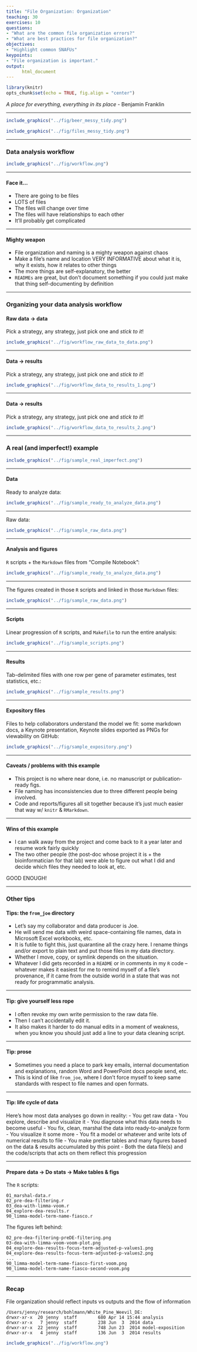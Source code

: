 ```yaml
---
title: "File Organization: Organization"
teaching: 30
exercises: 10
questions:
- "What are the common file organization errors?"
- "What are best practices for file organization?"
objectives:
- "Highlight common SNAFUs"
keypoints:
- "File organization is important."
output:
      html_document
---
```


```r
library(knitr)
opts_chunk$set(echo = TRUE, fig.align = "center")
```

*A place for everything, everything in its place* - Benjamin Franklin

***

```r
include_graphics("../fig/beer_messy_tidy.png")
```

```r
include_graphics("../fig/files_messy_tidy.png")
```

***

### Data analysis workflow

```r
include_graphics("../fig/workflow.png")
```

***

#### Face it...

- There are going to be files
- LOTS of files
- The files will change over time
- The files will have relationships to each other
- It'll probably get complicated

***

#### Mighty weapon

- File organization and naming is a mighty weapon against chaos
- Make a file's name and location VERY INFORMATIVE about what it is, why it exists, how it relates to other things
- The more things are self-explanatory, the better
- `READMEs` are great, but don't document something if you could just make that thing self-documenting by definition

***

### Organizing your data analysis workflow

#### Raw data $\rightarrow$ data

Pick a strategy, any strategy, just pick one and *stick to it*!

```r
include_graphics("../fig/workflow_raw_data_to_data.png")
```

***

#### Data $\rightarrow$ results

Pick a strategy, any strategy, just pick one and *stick to it*!

```r
include_graphics("../fig/workflow_data_to_results_1.png")
```

***

#### Data $\rightarrow$ results

Pick a strategy, any strategy, just pick one and *stick to it*!

```r
include_graphics("../fig/workflow_data_to_results_2.png")
```

***

### A real (and imperfect!) example

```r
include_graphics("../fig/sample_real_imperfect.png")
```

***

#### Data

Ready to analyze data:

```r
include_graphics("../fig/sample_ready_to_analyze_data.png")
```

***

Raw data:

```r
include_graphics("../fig/sample_raw_data.png")
```

***

#### Analysis and figures

`R` scripts + the `Markdown` files from "Compile Notebook":

```r
include_graphics("../fig/sample_ready_to_analyze_data.png")
```

***
The figures created in those `R` scripts and linked in those `Markdown` files:

```r
include_graphics("../fig/sample_raw_data.png")
```

***

#### Scripts
Linear progression of `R` scripts, and `Makefile` to run the entire analysis:

```r
include_graphics("../fig/sample_scripts.png")
```

***

#### Results

Tab-delimited files with one row per gene of parameter estimates, test statistics, etc.:

```r
include_graphics("../fig/sample_results.png")
```

***

#### Expository files

Files to help collaborators understand the model we fit: some markdown docs, a Keynote presentation, Keynote slides exported as PNGs for viewability on GitHub:

```r
include_graphics("../fig/sample_expository.png")
```

***

#### Caveats / problems with this example

- This project is no where near done, i.e. no manuscript or publication-ready figs.
- File naming has inconsistencies due to three different people being involved.
- Code and reports/figures all sit together because it’s just much easier that way w/ `knitr` & `RMarkdown`.

***

#### Wins of this example

- I can walk away from the project and come back to it a year later and resume work fairly quickly
- The two other people (the post-doc whose project it is + the bioinformatician for that lab) were able to figure out what I did and decide which files they needed to look at, etc.

GOOD ENOUGH!

***

### Other tips

#### Tips: the `from_joe` directory

- Let's say my collaborator and data producer is Joe.
- He will send me data with weird space-containing file names, data in Microsoft Excel workbooks, etc.
- It is futile to fight this, just quarantine all the crazy here. I rename things and/or export to plain text and put those files in my data directory.
- Whether I move, copy, or symlink depends on the situation.
- Whatever I did gets recorded in a `README` or in comments in my `R` code -- whatever makes it easiest for me to remind myself of a file's provenance, if it came from the outside world in a state that was not ready for programmatic analysis.

***

#### Tip: give yourself less rope

- I often revoke my own write permission to the raw data file.
- Then I can't accidentally edit it.
- It also makes it harder to do manual edits in a moment of weakness, when you know you should just add a line to your data cleaning script.

***

#### Tip: prose

- Sometimes you need a place to park key emails, internal documentation and explanations, random Word and PowerPoint docs people send, etc.
- This is kind of like `from_joe`, where I don’t force myself to keep same standards with respect to file names and open formats.

***

#### Tip: life cycle of data

Here’s how most data analyses go down in reality:
- You get raw data
- You explore, describe and visualize it
- You diagnose what this data needs to become useful
- You fix, clean, marshal the data into ready-to-analyze form
- You visualize it some more
- You fit a model or whatever and write lots of numerical results to file
- You make prettier tables and many figures based on the data & results accumulated by this point
- Both the data file(s) and the code/scripts that acts on them reflect this progression

***

#### Prepare data $\rightarrow$ Do stats $\rightarrow$ Make tables & figs

The `R` scripts:

```
01_marshal-data.r
02_pre-dea-filtering.r
03_dea-with-limma-voom.r
04_explore-dea-results.r
90_limma-model-term-name-fiasco.r
```

The figures left behind:

```
02_pre-dea-filtering-preDE-filtering.png
03-dea-with-limma-voom-voom-plot.png
04_explore-dea-results-focus-term-adjusted-p-values1.png
04_explore-dea-results-focus-term-adjusted-p-values2.png
...
90_limma-model-term-name-fiasco-first-voom.png
90_limma-model-term-name-fiasco-second-voom.png
```

***

### Recap

File organization should reflect inputs vs outputs and the flow of information

```
/Users/jenny/research/bohlmann/White_Pine_Weevil_DE:
drwxr-xr-x  20 jenny  staff        680 Apr 14 15:44 analysis
drwxr-xr-x   7 jenny  staff        238 Jun  3  2014 data
drwxr-xr-x  22 jenny  staff        748 Jun 23  2014 model-exposition
drwxr-xr-x   4 jenny  staff        136 Jun  3  2014 results
```

```r
include_graphics("../fig/workflow.png")
```
